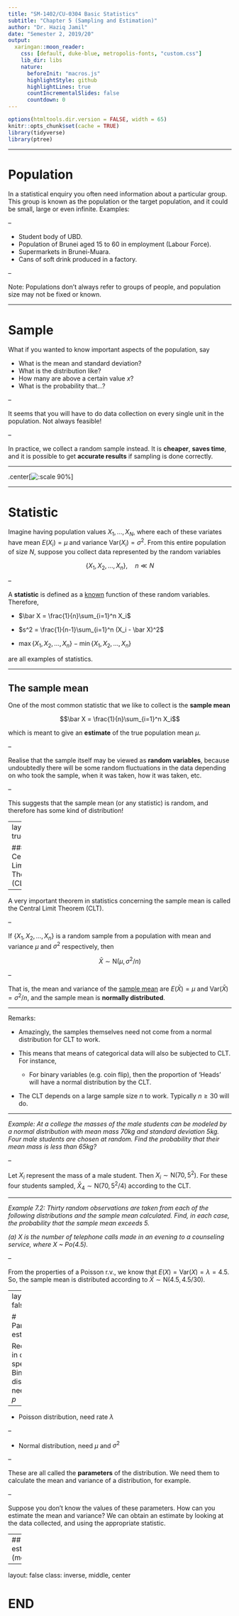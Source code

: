 ```yaml
---
title: "SM-1402/CU-0304 Basic Statistics"
subtitle: "Chapter 5 (Sampling and Estimation)"
author: "Dr. Haziq Jamil"
date: "Semester 2, 2019/20"
output:
  xaringan::moon_reader:
    css: [default, duke-blue, metropolis-fonts, "custom.css"]
    lib_dir: libs
    nature:
      beforeInit: "macros.js"
      highlightStyle: github
      highlightLines: true
      countIncrementalSlides: false
      countdown: 0
---
```


```r
options(htmltools.dir.version = FALSE, width = 65)
knitr::opts_chunk$set(cache = TRUE)
library(tidyverse)
library(ptree)
```

---

# Population

In a statistical enquiry you often need information about a particular group. This group is known as the population or the target population, and it could be small, large or even infinite. Examples:

--

- Student body of UBD.
- Population of Brunei aged 15 to 60 in employment (Labour Force).
- Supermarkets in Brunei-Muara.
- Cans of soft drink produced in a factory.

--

  
Note: Populations don't always refer to groups of people, and population size may not be fixed or known.

---

# Sample


What if you wanted to know important aspects of the population, say

- What is the mean and standard deviation?
- What is the distribution like?
- How many are above a certain value $x$?
- What is the probability that...?

--

It seems that you will have to do data collection on every single unit in the population. Not always feasible!

--

In practice, we collect a random sample instead. It is **cheaper**, **saves time**, and it is possible to get **accurate results** if sampling is done correctly.

---

.center[![:scale 90%](figures/popvssamp.jpg)]

---

# Statistic

Imagine having population values $X_1,\dots,X_N$, where each of these variates have mean $E(X_i)=\mu$ and variance $\text{Var}(X_i)=\sigma^2$.
From this entire population of size $N$, suppose you collect data represented by the random variables

$$\{X_1, X_2, \dots, X_n\}, \hspace{1em}n\ll N$$

--

A **statistic** is defined as a <u>known</u> function of these random variables. Therefore,

- $\bar X = \frac{1}{n}\sum_{i=1}^n X_i$

- $s^2 = \frac{1}{n-1}\sum_{i=1}^n (X_i - \bar X)^2$  

- $\max\{X_1, X_2, \dots, X_n\} - \min\{X_1, X_2, \dots, X_n\}$

are all examples of statistics.

---

## The sample mean

One of the most common statistic that we like to collect is the **sample mean**

$$\bar X = \frac{1}{n}\sum_{i=1}^n X_i$$

which is meant to give an **estimate** of the true population mean $\mu$.

--

Realise that the sample itself may be viewed as **random variables**, because undoubtedly there will be some random fluctuations in the data depending on who took the sample, when it was taken, how it was taken, etc.

--

This suggests that the sample mean (or any statistic) is random, and therefore has some kind of distribution!

---
layout: true

### The Central Limit Theorem (CLT)

---

A very important theorem in statistics concerning the sample mean is called the Central Limit Theorem (CLT). 

--

If $\{X_1, X_2, \dots, X_n\}$ is a random sample from a population with mean and variance $\mu$ and $\sigma^2$ respectively, then

$$
\bar X \sim \text{N}(\mu, \sigma^2/n)
$$

--

That is, the mean and variance of the <u>sample mean</u> are $E(\bar X) = \mu$ and $\text{Var}(\bar X)=\sigma^2/n$, and the sample mean is **normally distributed**.

---

Remarks:

- Amazingly, the samples themselves need not come from a normal distribution for CLT to work.

- This means that means of categorical data will also be subjected to CLT. For instance,

   - For binary variables (e.g. coin flip), then the proportion of 'Heads' will have a normal distribution by the CLT.

- The CLT depends on a large sample size $n$ to work. Typically $n\geq 30$ will do.


---


*Example: At a college the masses of the male students can be modeled by a normal distribution with mean mass 70kg and standard deviation 5kg.
Four male students are chosen at random. Find the probability that their mean mass is less than 65kg?*

--

Let $X_i$ represent the mass of a male student. Then $X_i\sim\text{N}(70,5^2)$. For these four students sampled, $\bar X_4\sim\text{N}(70,5^2/4)$ according to the CLT.

\begin{align*}
P(\bar X < 65) 
&= P\left(\frac{\bar X_4 - 70}{\sqrt{25/4}} < \frac{65 - 70}{\sqrt{25/4}}\right) \\
&= P(Z < -2) \\
&= 1 - \Phi(2)\\
&= 1 - 0.9772 = 0.0228.
\end{align*}

---

*Example 7.2: Thirty random observations are taken from each of the following distributions and the sample mean calculated. Find, in each case, the probability that the sample mean exceeds 5.*

*(a) X is the number of telephone calls made in an evening to a counseling service,
where X ~ Po(4.5).*

--

From the properties of a Poisson r.v., we know that $E(X)=\text{Var}(X)=\lambda=4.5$. So, the sample mean is distributed according to 
$\bar X \sim \text{N}(4.5,4.5/30)$.

\begin{align*}
P(\bar X>5) 
&= P\left( \frac{\bar X - 4.5}{\sqrt{4.5/30}} > \frac{5 - 4.5}{\sqrt{4.5/30}} \right) \\
&= P(Z>1.291) = 0.098
\end{align*}

---
layout: false

# Parameter estimation

Recall that, in order to specify a
- Binomial distribution, need $n$ and $p$

--

- Poisson distribution, need rate $\lambda$

--

- Normal distribution, need $\mu$ and $\sigma^2$

--

These are all called the **parameters** of the distribution. We need them to calculate the mean and variance of a distribution, for example.

--

Suppose you don't know the values of these parameters. How can you estimate the mean and variance? We can obtain an estimate by looking at the data collected, and using the appropriate statistic.

---
## Point estimates (mean)



---

layout: false
class: inverse, middle, center

# END

<!-- ```{r, include = FALSE} -->
<!-- system("decktape remark chapter4.html chapter4.pdf --chrome-arg=--disable-web-security") -->
<!-- ``` -->
